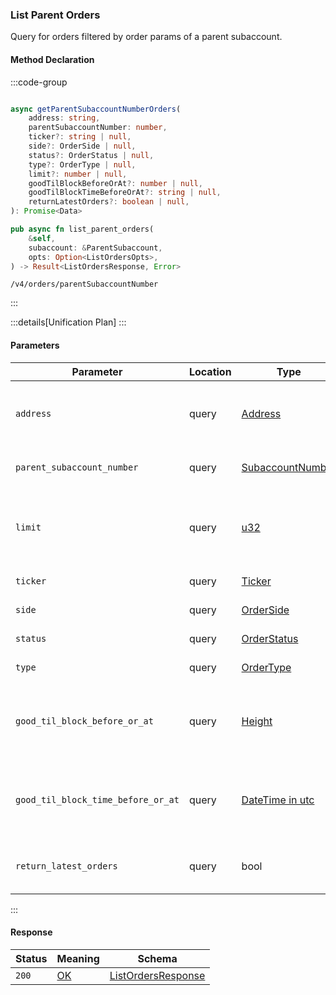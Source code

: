 ### List Parent Orders

Query for orders filtered by order params of a parent subaccount.

#### Method Declaration

:::code-group

```python [Python]

```

```typescript [TypeScript]
async getParentSubaccountNumberOrders(
    address: string,
    parentSubaccountNumber: number,
    ticker?: string | null,
    side?: OrderSide | null,
    status?: OrderStatus | null,
    type?: OrderType | null,
    limit?: number | null,
    goodTilBlockBeforeOrAt?: number | null,
    goodTilBlockTimeBeforeOrAt?: string | null,
    returnLatestOrders?: boolean | null,
): Promise<Data>
```

```rust [Rust]
pub async fn list_parent_orders(
    &self,
    subaccount: &ParentSubaccount,
    opts: Option<ListOrdersOpts>,
) -> Result<ListOrdersResponse, Error>
```

```url [API]
/v4/orders/parentSubaccountNumber
```

:::

:::details[Unification Plan]
:::

#### Parameters

| Parameter                     | Location  | Type                  | Required  | Description                                                           |
| ----------------------------- | --------- | --------------------- | --------- | --------------------------------------------------------------------- |
| `address`                     | query     | [Address]             | true      | The wallet address that owns the subaccount.                          |
| `parent_subaccount_number`    | query     | [SubaccountNumber]    | true      | Parent subaccount number                                              |
| `limit`                               | query     | [u32]             | false     | Maximum number of asset positions to return in the response.  |
| `ticker`                              | query     | [Ticker]          | false     | The ticker filter.                                            |
| `side`                                | query     | [OrderSide]       | false     | The order side filter.                                        |
| `status`                              | query     | [OrderStatus]     | false     | The order status filter.                                      |
| `type`                                | query     | [OrderType]       | false     | The order type filter.                                        |
| `good_til_block_before_or_at`         | query     | [Height]          | false     | The block number filter for orders good until before or at.   |
| `good_til_block_time_before_or_at`    | query     | [DateTime in utc] | false     | The timestamp filter for orders good until before or at.      |
| `return_latest_orders`                | query     | bool              | false     | Whether to return only the latest orders.                     |

:::

#### Response

| Status | Meaning     | Schema                         |
| ------ | ----------- | ------------------------------ |
| `200`  | [OK]        | [ListOrdersResponse]           |

[Address]: /types/address
[SubaccountNumber]: /types/subaccount_number
[u32]: /types/u32
[Ticker]: /types/ticker
[OrderSide]: /types/order_side
[OrderStatus]: /types/order_status
[OrderType]: /types/order_type
[Height]: /types/height
[DateTime in utc]: /types/date_time
[ListOrdersResponse]: /types/list_orders_response
[OK]: /types/ok